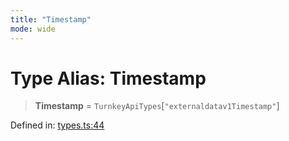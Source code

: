```yaml
---
title: "Timestamp"
mode: wide
---
```

  
# Type Alias: Timestamp

> **Timestamp** = `TurnkeyApiTypes`\[`"externaldatav1Timestamp"`\]

Defined in: [types.ts:44](https://github.com/tkhq/sdk/blob/94193410cf3571aa019a0b9408107eeb43e39e16/packages/sdk-react-native/src/types.ts#L44)
